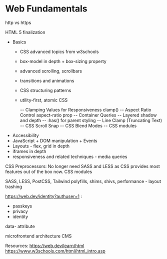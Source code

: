 # Web Fundamentals

http vs https


HTML 5 finalization
* Basics
  - CSS advanced topics from w3schools
  - box-model in depth + box-sizing property
  - advanced scrolling, scrollbars
  - transitions and animations
  - CSS structuring patterns
  - utility-first, atomic CSS

    -- Clamping Values for Responsiveness clamp()
    -- Aspect Ratio Control aspect-ratio prop
    -- Container Queries
    -- Layered shadow and depth
    -- :has() for parent styling
    -- Line Clamp (Truncating Text)
    -- CSS Scroll Snap
    -- CSS Blend Modes
    -- CSS modules
* Accessibility
* JavaScript + DOM manipulation + Events
* Layouts - flex, grid in depth
* iframes in depth
* responsiveness and related techniques - media queries 

CSS Preprocessors:
No longer need SASS and LESS as CSS provides most features out of the box now.
CSS modules

SASS, LESS, PostCSS, Tailwind
polyfills, shims, shivs, 
performance - layout trashing

https://web.dev/identity?authuser=1 :
- passkeys
- privacy 
- identity

data- attribute

microfrontend architecture
CMS

Resources:
https://web.dev/learn/html
https://www.w3schools.com/html/html_intro.asp